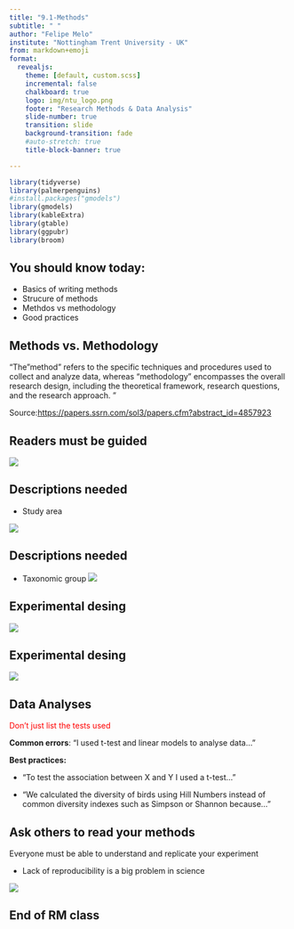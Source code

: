 ```yaml
---
title: "9.1-Methods"
subtitle: " "
author: "Felipe Melo"
institute: "Nottingham Trent University - UK"
from: markdown+emoji
format:
  revealjs:
    theme: [default, custom.scss]
    incremental: false
    chalkboard: true
    logo: img/ntu_logo.png
    footer: "Research Methods & Data Analysis"
    slide-number: true
    transition: slide
    background-transition: fade
    #auto-stretch: true
    title-block-banner: true

---
```


```r
library(tidyverse)
library(palmerpenguins)
#install.packages("gmodels")
library(gmodels)
library(kableExtra)
library(gtable)
library(ggpubr)
library(broom)


```


## You should know today:

- Basics of writing methods
- Strucure of methods
- Methdos vs methodology
- Good practices

## Methods vs. Methodology

"The "method" refers to the specific techniques and procedures used to collect and analyze data, whereas "methodology" encompasses the overall research design, including the theoretical framework, research questions, and the research approach. "

Source:<https://papers.ssrn.com/sol3/papers.cfm?abstract_id=4857923>

## Readers must be guided

![](https://lirp.cdn-website.com/8ca1f11c/dms3rep/multi/opt/SSP_220228_UPMC+Illustrations_Graphical+Abstract+Example-1920w.png)

## Descriptions needed
- Study area

![](img/landscape.webp)

## Descriptions needed
- Taxonomic group
![](img/canis.png)

## Experimental desing

![](https://helpfulprofessor.com/wp-content/uploads/2022/10/experimental-design-1024x724.jpg){fig-align=center}

## Experimental desing

![](https://cdn.sanity.io/images/oq9f4n1v/production/1e966861c0c41786ff6da35cafe28daf20929b14-573x325.svg)

## Data Analyses

[Don't just list the tests used]{style="color:red;"}

**Common errors**: "I used t-test and linear models to analyse data..."

**Best practices:** 

- "To test the association between X and Y I used a t-test..."

- "We calculated the diversity of birds using Hill Numbers instead of common diversity indexes such as Simpson or Shannon because..."

## Ask others to read your methods

Everyone must be able to understand and replicate your experiment

- Lack of reproducibility is a big problem in science

![](https://media.springernature.com/w300/springer-static/image/art%3A10.1038%2F533452a/MediaObjects/41586_2016_BF533452a_Figd_HTML.jpg?as=webp)

## End of RM class{.center}











